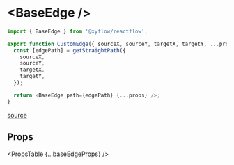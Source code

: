
# &lt;BaseEdge />

```js
import { BaseEdge } from '@xyflow/reactflow';

export function CustomEdge({ sourceX, sourceY, targetX, targetY, ...props }) {
  const [edgePath] = getStraightPath({
    sourceX,
    sourceY,
    targetX,
    targetY,
  });

  return <BaseEdge path={edgePath} {...props} />;
}
```

[source](https://github.com/wbkd/react-flow/blob/961d1295b4f056dec6532ff785a3cc1de60dc1f6/packages/react/src/components/Edges/BaseEdge.tsx#L7)

## Props

<PropsTable {...baseEdgeProps} />
